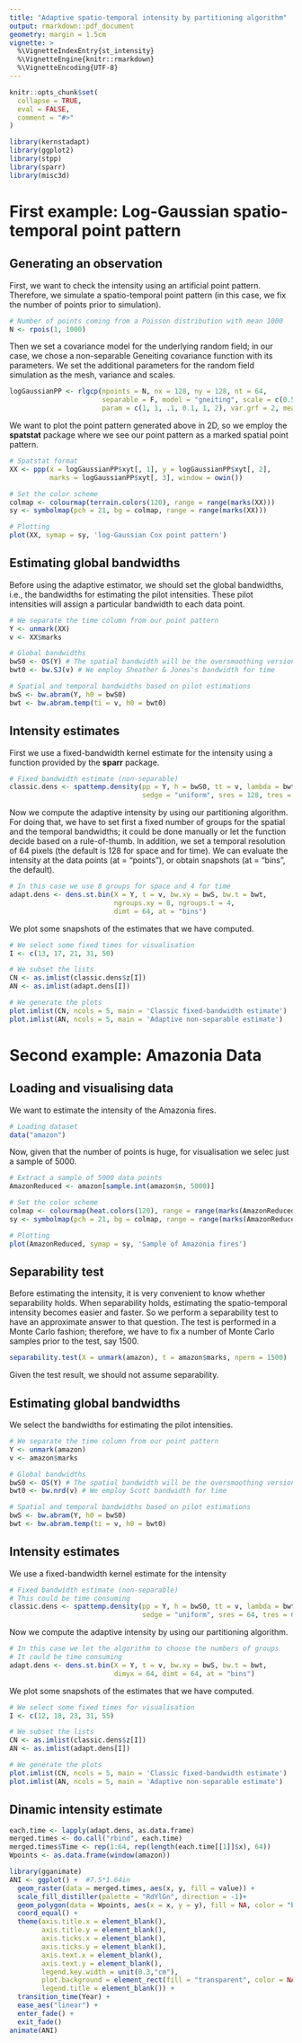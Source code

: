 ```yaml
---
title: "Adaptive spatio-temporal intensity by partitioning algorithm"
output: rmarkdown::pdf_document
geometry: margin = 1.5cm
vignette: >
  %\VignetteIndexEntry{st_intensity}
  %\VignetteEngine{knitr::rmarkdown}
  %\VignetteEncoding{UTF-8}
---
```


```r
knitr::opts_chunk$set(
  collapse = TRUE,
  eval = FALSE,
  comment = "#>"
)
```

```r
library(kernstadapt)
library(ggplot2)
library(stpp)
library(sparr)
library(misc3d)
```

# First example: Log-Gaussian spatio-temporal point pattern

## Generating an observation

First, we want to check the intensity using an artificial point pattern. Therefore, we simulate a spatio-temporal point pattern (in this case, we fix the number of points prior to simulation).

```r
# Number of points coming from a Poisson distribution with mean 1000
N <- rpois(1, 1000)
```

Then we set a covariance model for the underlying random field; in our case, we chose a non-separable Geneiting covariance function with its parameters. We set the additional parameters for the random field simulation as the mesh, variance and scales.

```r
logGaussianPP <- rlgcp(npoints = N, nx = 128, ny = 128, nt = 64,
                       separable = F, model = "gneiting", scale = c(0.5, 0.8),
                       param = c(1, 1, .1, 0.1, 1, 2), var.grf = 2, mean.grf = 1)
```

We want to plot the point pattern generated above in 2D, so we employ the **spatstat** package where we see our point pattern as a marked spatial point pattern.
```r
# Spatstat format
XX <- ppp(x = logGaussianPP$xyt[, 1], y = logGaussianPP$xyt[, 2], 
          marks = logGaussianPP$xyt[, 3], window = owin())

# Set the color scheme
colmap <- colourmap(terrain.colors(120), range = range(marks(XX)))
sy <- symbolmap(pch = 21, bg = colmap, range = range(marks(XX)))

# Plotting
plot(XX, symap = sy, 'log-Gaussian Cox point pattern')
```

## Estimating global bandwidths

Before using the adaptive estimator, we should set the global bandwidths, i.e., the bandwidths for estimating the pilot intensities. These pilot intensities will assign a particular bandwidth to each data point.

```r
# We separate the time column from our point pattern
Y <- unmark(XX)
v <- XX$marks

# Global bandwidths
bwS0 <- OS(Y) # The spatial bandwidth will be the oversmoothing version
bwt0 <- bw.SJ(v) # We employ Sheather & Jones's bandwidth for time 

# Spatial and temporal bandwidths based on pilot estimations
bwS <- bw.abram(Y, h0 = bwS0)
bwt <- bw.abram.temp(ti = v, h0 = bwt0)
```

## Intensity estimates

First we use a fixed-bandwidth kernel estimate for the intensity using a function provided by the **sparr** package.
```r
# Fixed bandwidth estimate (non-separable)
classic.dens <- spattemp.density(pp = Y, h = bwS0, tt = v, lambda = bwt0,
                                 sedge = "uniform", sres = 128, tres = 64)
```
Now we compute the adaptive intensity by using our partitioning algorithm. For doing that, we have to set first a fixed number of groups for the spatial and the temporal bandwidths; it could be done manually or let the function decide based on a rule-of-thumb. In addition, we set a temporal resolution of 64 pixels (the default is 128 for space and for time). We can evaluate the intensity at the data points (at = "points"), or obtain snapshots (at = "bins", the default).

```r
# In this case we use 8 groups for space and 4 for time
adapt.dens <- dens.st.bin(X = Y, t = v, bw.xy = bwS, bw.t = bwt, 
                          ngroups.xy = 8, ngroups.t = 4,
                          dimt = 64, at = "bins")
```


We plot some snapshots of the estimates that we have computed. 
```r
# We select some fixed times for visualisation
I <- c(13, 17, 21, 31, 50)

# We subset the lists
CN <- as.imlist(classic.dens$z[I])
AN <- as.imlist(adapt.dens[I])

# We generate the plots
plot.imlist(CN, ncols = 5, main = 'Classic fixed-bandwidth estimate')
plot.imlist(AN, ncols = 5, main = 'Adaptive non-separable estimate')
```

# Second example: Amazonia Data

## Loading and visualising data

We want to estimate the intensity of the Amazonia fires.
```r
# Loading dataset
data("amazon")
```

Now, given that the number of points is huge, for visualisation we selec just a sample of 5000.
```r
# Extract a sample of 5000 data points
AmazonReduced <- amazon[sample.int(amazon$n, 5000)]

# Set the color scheme
colmap <- colourmap(heat.colors(120), range = range(marks(AmazonReduced)))
sy <- symbolmap(pch = 21, bg = colmap, range = range(marks(AmazonReduced)))

# Plotting
plot(AmazonReduced, symap = sy, 'Sample of Amazonia fires')
```


## Separability test

Before estimating the intensity, it is very convenient to know whether separability holds. When separability holds, estimating the spatio-temporal intensity becomes easier and faster. So we perform a separability test to have an approximate answer to that question. The test is performed in a Monte Carlo fashion; therefore, we have to fix a number of Monte Carlo samples prior to the test, say 1500.

```r
separability.test(X = unmark(amazon), t = amazon$marks, nperm = 1500)
```

Given the test result, we should not assume separability.

## Estimating global bandwidths

We select the bandwidths for estimating the pilot intensities.

```r
# We separate the time column from our point pattern
Y <- unmark(amazon)
v <- amazon$marks

# Global bandwidths
bwS0 <- OS(Y) # The spatial bandwidth will be the oversmoothing version
bwt0 <- bw.nrd(v) # We employ Scott bandwidth for time 

# Spatial and temporal bandwidths based on pilot estimations
bwS <- bw.abram(Y, h0 = bwS0)
bwt <- bw.abram.temp(ti = v, h0 = bwt0)
```

## Intensity estimates

We use a fixed-bandwidth kernel estimate for the intensity
```r
# Fixed bandwidth estimate (non-separable)
# This could be time consuming
classic.dens <- spattemp.density(pp = Y, h = bwS0, tt = v, lambda = bwt0,
                                 sedge = "uniform", sres = 64, tres = 64)
```

Now we compute the adaptive intensity by using our partitioning algorithm.

```r
# In this case we let the algorithm to choose the numbers of groups
# It could be time consuming
adapt.dens <- dens.st.bin(X = Y, t = v, bw.xy = bwS, bw.t = bwt, 
                          dimyx = 64, dimt = 64, at = "bins")
```



We plot some snapshots of the estimates that we have computed. 
```r
# We select some fixed times for visualisation
I <- c(12, 18, 23, 31, 55)

# We subset the lists
CN <- as.imlist(classic.dens$z[I])
AN <- as.imlist(adapt.dens[I])

# We generate the plots
plot.imlist(CN, ncols = 5, main = 'Classic fixed-bandwidth estimate')
plot.imlist(AN, ncols = 5, main = 'Adaptive non-separable estimate')
```

## Dinamic intensity estimate 

```r
each.time <- lapply(adapt.dens, as.data.frame)
merged.times <- do.call("rbind", each.time)
merged.times$Time <- rep(1:64, rep(length(each.time[[1]]$x), 64))
Wpoints <- as.data.frame(window(amazon))

library(gganimate)
ANI <- ggplot() +  #7.5*1.64in
  geom_raster(data = merged.times, aes(x, y, fill = value)) +     
  scale_fill_distiller(palette = "RdYlGn", direction = -1)+
  geom_polygon(data = Wpoints, aes(x = x, y = y), fill = NA, color = "black", size = 0.2)+
  coord_equal() + 
  theme(axis.title.x = element_blank(), 
        axis.title.y = element_blank(),
        axis.ticks.x = element_blank(),
        axis.ticks.y = element_blank(),
        axis.text.x = element_blank(),
        axis.text.y = element_blank(),
        legend.key.width = unit(0.3,"cm"),
        plot.background = element_rect(fill = "transparent", color = NA),
        legend.title = element_blank()) +
  transition_time(Year) +
  ease_aes("linear") +
  enter_fade() +
  exit_fade()
animate(ANI)  

```

